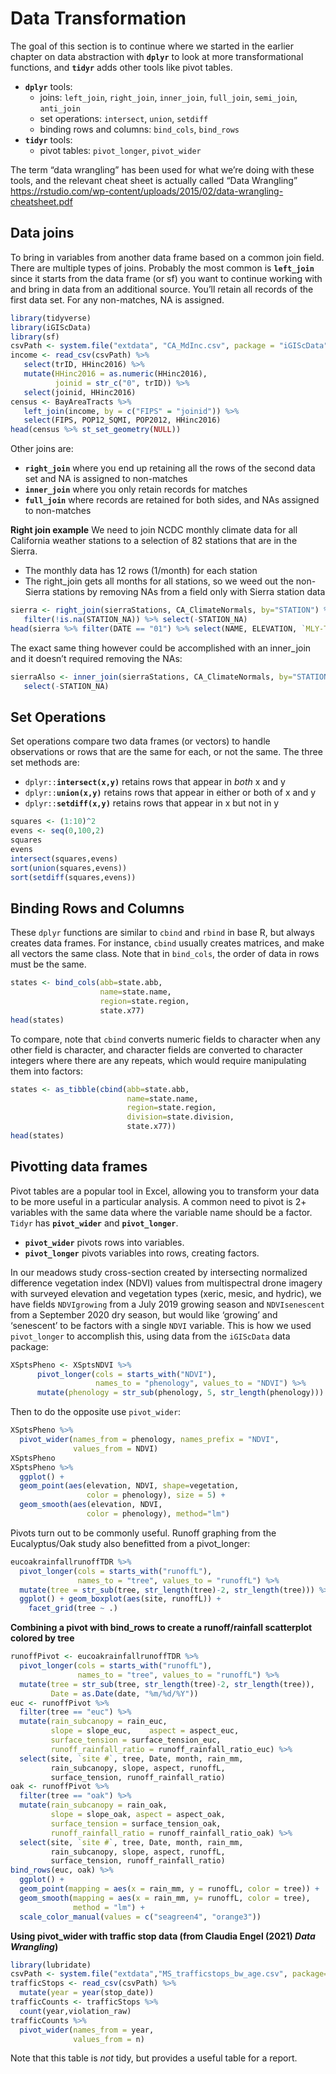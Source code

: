 # Data Transformation

The goal of this section is to continue where we started in the earlier chapter on data abstraction with **`dplyr`** to look at more transformational functions, and **`tidyr`** adds other tools like pivot tables.

- **`dplyr`** tools: 
   - joins: `left_join`, `right_join`, `inner_join`, `full_join`, `semi_join`, `anti_join`
   - set operations: `intersect`, `union`, `setdiff`
   - binding rows and columns: `bind_cols`, `bind_rows`
- **`tidyr`** tools:
   - pivot tables: `pivot_longer`, `pivot_wider`
   

The term "data wrangling" has been used for what we're doing with these tools, and the
relevant cheat sheet is actually called "Data Wrangling"
<a href="https://rstudio.com/wp-content/uploads/2015/02/data-wrangling-cheatsheet.pdf">https://rstudio.com/wp-content/uploads/2015/02/data-wrangling-cheatsheet.pdf</a>

## Data joins

To bring in variables from another data frame based on a common join field.
There are multiple types of joins. Probably the most common is **`left_join`** since it starts
from the data frame (or sf) you want to continue working with and bring in data
from an additional source. You'll retain all records of the first data set. 
For any non-matches, NA is assigned.

```r
library(tidyverse)
library(iGIScData)
library(sf)
csvPath <- system.file("extdata", "CA_MdInc.csv", package = "iGIScData")
income <- read_csv(csvPath) %>%
   select(trID, HHinc2016) %>%
   mutate(HHinc2016 = as.numeric(HHinc2016),
          joinid = str_c("0", trID)) %>%
   select(joinid, HHinc2016)
census <- BayAreaTracts %>%
   left_join(income, by = c("FIPS" = "joinid")) %>%
   select(FIPS, POP12_SQMI, POP2012, HHinc2016)
head(census %>% st_set_geometry(NULL))
```

Other joins are:

- **`right_join`** where you end up retaining all the rows of the second data set
and NA is assigned to non-matches
- **`inner_join`** where you only retain records for matches
- **`full_join`** where records are retained for both sides, and NAs assigned to non-matches

**Right join example**
We need to join NCDC monthly climate data for all California weather stations to a selection of 82 stations that are in the Sierra. 

- The monthly data has 12 rows (1/month) for each station
- The right_join gets all months for all stations, so we weed out the non-Sierra stations by removing NAs from a field only with Sierra station data

```r
sierra <- right_join(sierraStations, CA_ClimateNormals, by="STATION") %>%
   filter(!is.na(STATION_NA)) %>% select(-STATION_NA)
head(sierra %>% filter(DATE == "01") %>% select(NAME, ELEVATION, `MLY-TAVG-NORMAL`), n=10)
```

The exact same thing however could be accomplished with an inner_join and
it doesn't required removing the NAs:

```r
sierraAlso <- inner_join(sierraStations, CA_ClimateNormals, by="STATION") %>%
   select(-STATION_NA)
```

## Set Operations

Set operations compare two data frames (or vectors) to handle observations or rows that 
are the same for each, or not the same. The three set methods are:

- `dplyr::`**`intersect(x,y)`** retains rows that appear in *both* x and y
- `dplyr::`**`union(x,y)`** retains rows that appear in either or both of x and y
- `dplyr::`**`setdiff(x,y)`** retains rows that appear in x but not in y

```r
squares <- (1:10)^2
evens <- seq(0,100,2)
squares
evens
intersect(squares,evens)
sort(union(squares,evens))
sort(setdiff(squares,evens))
```

## Binding Rows and Columns

These `dplyr` functions are similar to `cbind` and `rbind` in base R, but always 
creates data frames. For instance, `cbind` usually creates matrices, and make all vectors
the same class. Note that in `bind_cols`, the order of data in rows must be the same.

```r
states <- bind_cols(abb=state.abb,
                    name=state.name,
                    region=state.region,
                    state.x77)
head(states)
```

To compare, note that `cbind` converts numeric fields to character when any other 
field is character, and character fields are converted to character integers where there are any repeats, 
which would require manipulating them into factors:

```r
states <- as_tibble(cbind(abb=state.abb, 
                          name=state.name, 
                          region=state.region,
                          division=state.division,
                          state.x77))
head(states)
```

## Pivotting data frames

Pivot tables are a popular tool in Excel, allowing you to transform your data to be more
useful in a particular analysis. A common need to pivot is 2+ variables with the same data where the variable name should be a factor. `Tidyr` has **`pivot_wider`** and **`pivot_longer`**.  

- **`pivot_wider`** pivots rows into variables.
- **`pivot_longer`** pivots variables into rows, creating factors.

In our meadows study cross-section created by intersecting normalized difference vegetation
index (NDVI) values from multispectral drone imagery with surveyed elevation and vegetation
types (xeric, mesic, and hydric), we have fields `NDVIgrowing` from a July 2019 growing season and `NDVIsenescent` from a September 2020 dry season, but would like 'growing' and 'senescent' to be factors with a single `NDVI` variable. This is how we used `pivot_longer` to accomplish this, using data
from the `iGIScData` data package:

```r
XSptsPheno <- XSptsNDVI %>%
      pivot_longer(cols = starts_with("NDVI"), 
                   names_to = "phenology", values_to = "NDVI") %>%
      mutate(phenology = str_sub(phenology, 5, str_length(phenology)))
```

Then to do the opposite use `pivot_wider`:

```r
XSptsPheno %>%
  pivot_wider(names_from = phenology, names_prefix = "NDVI", 
              values_from = NDVI)
XSptsPheno
XSptsPheno %>%
  ggplot() +
  geom_point(aes(elevation, NDVI, shape=vegetation, 
                 color = phenology), size = 5) +
  geom_smooth(aes(elevation, NDVI, 
                 color = phenology), method="lm")
```

Pivots turn out to be commonly useful. Runoff graphing from the Eucalyptus/Oak study also benefitted
from a pivot_longer:

```r
eucoakrainfallrunoffTDR %>%
  pivot_longer(cols = starts_with("runoffL"),
               names_to = "tree", values_to = "runoffL") %>%
  mutate(tree = str_sub(tree, str_length(tree)-2, str_length(tree))) %>%
  ggplot() + geom_boxplot(aes(site, runoffL)) +
    facet_grid(tree ~ .)
```

**Combining a pivot with bind_rows to create a runoff/rainfall scatterplot colored by tree**

```r
runoffPivot <- eucoakrainfallrunoffTDR %>%
  pivot_longer(cols = starts_with("runoffL"),
               names_to = "tree", values_to = "runoffL") %>%
  mutate(tree = str_sub(tree, str_length(tree)-2, str_length(tree)),
         Date = as.Date(date, "%m/%d/%Y"))
euc <- runoffPivot %>%
  filter(tree == "euc") %>%
  mutate(rain_subcanopy = rain_euc,
         slope = slope_euc,    aspect = aspect_euc,
         surface_tension = surface_tension_euc,
         runoff_rainfall_ratio = runoff_rainfall_ratio_euc) %>%
  select(site, `site #`, tree, Date, month, rain_mm, 
         rain_subcanopy, slope, aspect, runoffL,     
         surface_tension, runoff_rainfall_ratio)
oak <- runoffPivot %>%
  filter(tree == "oak") %>%
  mutate(rain_subcanopy = rain_oak,
         slope = slope_oak, aspect = aspect_oak,
         surface_tension = surface_tension_oak,
         runoff_rainfall_ratio = runoff_rainfall_ratio_oak) %>%
  select(site, `site #`, tree, Date, month, rain_mm, 
         rain_subcanopy, slope, aspect, runoffL, 
         surface_tension, runoff_rainfall_ratio)
bind_rows(euc, oak) %>%
  ggplot() +
  geom_point(mapping = aes(x = rain_mm, y = runoffL, color = tree)) +
  geom_smooth(mapping = aes(x = rain_mm, y= runoffL, color = tree), 
              method = "lm") +
  scale_color_manual(values = c("seagreen4", "orange3"))
```

**Using pivot_wider with traffic stop data (from Claudia Engel (2021) *Data Wrangling*)**

```r
library(lubridate)
csvPath <- system.file("extdata","MS_trafficstops_bw_age.csv", package="iGIScData")
trafficStops <- read_csv(csvPath) %>%
  mutate(year = year(stop_date))
trafficCounts <- trafficStops %>%
  count(year,violation_raw)
trafficCounts %>%
  pivot_wider(names_from = year, 
              values_from = n)

```

Note that this table is *not* tidy, but provides a useful table for a report.
